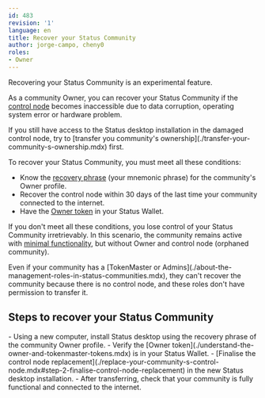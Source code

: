 ```yaml
---
id: 483
revision: '1'
language: en
title: Recover your Status Community
author: jorge-campo, cheny0
roles:
- Owner
---
```


<Admonition type="beta" status="Experimental">
  Recovering your Status Community is an experimental feature.
</Admonition>

As a community Owner, you can recover your Status Community if the [control node](./about-the-control-node-in-status-communities.mdx) becomes inaccessible due to data corruption, operating system error or hardware problem.

<Admonition type="info">
  If you still have access to the Status desktop installation in the damaged control node, try to [transfer you community's ownership](./transfer-your-community-s-ownership.mdx) first.
</Admonition>

To recover your Status Community, you must meet all these conditions:

- Know the [recovery phrase](../profile/understand-your-status-keys-and-recovery-phrase.mdx) (your mnemonic phrase) for the community's Owner profile.
- Recover the control node within 30 days of the last time your community connected to the internet.
- Have the [Owner token](./understand-the-owner-and-tokenmaster-tokens.mdx) in your Status Wallet.

If you don't meet all these conditions, you lose control of your Status Community irretrievably. In this scenario, the community remains active with [minimal functionality](./common-issues-when-the-community-s-control-node-is-offline.mdx), but without Owner and control node (orphaned community).

<Admonition type="info">
  Even if your community has a [TokenMaster or Admins](./about-the-management-roles-in-status-communities.mdx), they can't recover the community because there is no control node, and these roles don't have permission to transfer it.
</Admonition>

## Steps to recover your Status Community

<AwaitedList>
  - Using a new computer, install Status desktop using the recovery phrase of the community Owner profile.
  - Verify the [Owner token](./understand-the-owner-and-tokenmaster-tokens.mdx) is in your Status Wallet.
  - [Finalise the control node replacement](./replace-your-community-s-control-node.mdx#step-2-finalise-control-node-replacement) in the new Status desktop installation.
  - After transferring, check that your community is fully functional and connected to the internet.
</AwaitedList>
